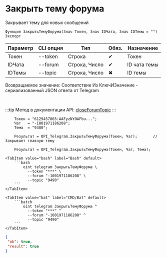﻿---
sidebar_position: 4
description: Закрыть тему форума и другие функции для работы с Telegram в Открытом пакете интеграций - бесплатной open-source библиотеке интеграций для 1С:Предприятие 8, OneScript и CLI
keywords: [1C, 1С, 1С:Предприятие, 1С:Предприятие 8.3, API, Интеграция, Сервисы, Обмен, OneScript, CLI, Telegram]
---


# Закрыть тему форума
 Закрывает тему для новых сообщений



`Функция ЗакрытьТемуФорума(Знач Токен, Знач IDЧата, Знач IDТемы = "") Экспорт`

  | Параметр | CLI опция | Тип | Обяз. | Назначение |
  |-|-|-|-|-|
  | Токен | --token | Строка | &#x2714; | Токен |
  | IDЧата | --forum | Строка, Число | &#x2714; | ID чата темы |
  | IDТемы | --topic | Строка, Число | &#x2716; | ID темы |

  
  Возвращаемое значение:   Соответствие Из КлючИЗначение - сериализованный JSON ответа от Telegram

<br/>

:::tip
Метод в документации API: [closeForumTopic](https://core.telegram.org/bots/api#closeforumtopic)
:::
<br/>



```bsl title="Пример использования для 1С:Предприятие/OneScript"
    Токен = "6129457865:AAFyzNYOAFbu...";
    Чат   = "-1001971186208";
    Тема  = "9380";

    Результат = OPI_Telegram.ЗакрытьТемуФорума(Токен, Чат);       // Закрывает главную тему

    Результат = OPI_Telegram.ЗакрытьТемуФорума(Токен, Чат, Тема);
```
    

 <Tabs>
  
    <TabItem value="bash" label="Bash" default>
        ```bash
            oint telegram ЗакрытьТемуФорума \
              --token "***" \
              --forum "-1001971186208" \
              --topic "9490"
        ```
    </TabItem>
  
    <TabItem value="bat" label="CMD/Bat" default>
        ```batch
            oint telegram ЗакрытьТемуФорума ^
              --token "***" ^
              --forum "-1001971186208" ^
              --topic "9490"
        ```
    </TabItem>
</Tabs>


```json title="Результат"
{
 "ok": true,
 "result": true
}
```
